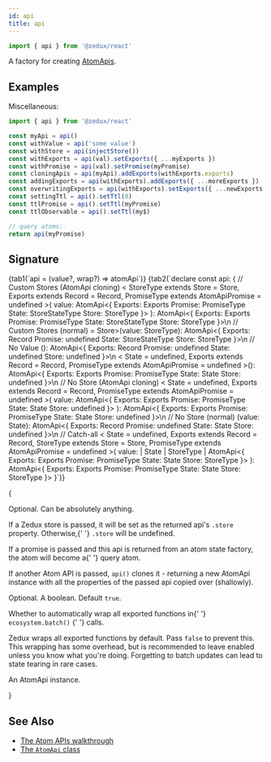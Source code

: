 ```yaml
---
id: api
title: api
---
```



```ts
import { api } from '@zedux/react'
```

A factory for creating [AtomApis](../classes/AtomApi).

## Examples

Miscellaneous:

```ts
import { api } from '@zedux/react'

const myApi = api()
const withValue = api('some value')
const withStore = api(injectStore())
const withExports = api(val).setExports({ ...myExports })
const withPromise = api(val).setPromise(myPromise)
const cloningApis = api(myApi).addExports(withExports.exports)
const addingExports = api(withExports).addExports({ ...moreExports })
const overwritingExports = api(withExports).setExports({ ...newExports })
const settingTtl = api().setTtl(0)
const ttlPromise = api().setTtl(myPromise)
const ttlObservable = api().setTtl(my$)

// query atoms:
return api(myPromise)
```

## Signature

<Tabs>
  {tab1(`api = (value?, wrap?) => atomApi`)}
  {tab2(`declare const api: {
  // Custom Stores (AtomApi cloning)
  <
    StoreType extends Store<any> = Store<any>,
    Exports extends Record<string, any> = Record<string, never>,
    PromiseType extends AtomApiPromise = undefined
  >(
    value: AtomApi<{
      Exports: Exports
      Promise: PromiseType
      State: StoreStateType<StoreType>
      Store: StoreType
    }>
  ): AtomApi<{
    Exports: Exports
    Promise: PromiseType
    State: StoreStateType<StoreType>
    Store: StoreType
  }>\n
  // Custom Stores (normal)
  <StoreType extends Store<any> = Store<any>>(value: StoreType): AtomApi<{
    Exports: Record<string, never>
    Promise: undefined
    State: StoreStateType<StoreType>
    Store: StoreType
  }>\n
  // No Value
  (): AtomApi<{
    Exports: Record<string, never>
    Promise: undefined
    State: undefined
    Store: undefined
  }>\n
  <
    State = undefined,
    Exports extends Record<string, any> = Record<string, never>,
    PromiseType extends AtomApiPromise = undefined
  >(): AtomApi<{
    Exports: Exports
    Promise: PromiseType
    State: State
    Store: undefined
  }>\n
  // No Store (AtomApi cloning)
  <
    State = undefined,
    Exports extends Record<string, any> = Record<string, never>,
    PromiseType extends AtomApiPromise = undefined
  >(
    value: AtomApi<{
      Exports: Exports
      Promise: PromiseType
      State: State
      Store: undefined
    }>
  ): AtomApi<{
    Exports: Exports
    Promise: PromiseType
    State: State
    Store: undefined
  }>\n
  // No Store (normal)
  <State = undefined>(value: State): AtomApi<{
    Exports: Record<string, never>
    Promise: undefined
    State: State
    Store: undefined
  }>\n
  // Catch-all
  <
    State = undefined,
    Exports extends Record<string, any> = Record<string, never>,
    StoreType extends Store<State> = Store<State>,
    PromiseType extends AtomApiPromise = undefined
  >(
    value:
      | State
      | StoreType
      | AtomApi<{
          Exports: Exports
          Promise: PromiseType
          State: State
          Store: StoreType
        }>
  ): AtomApi<{
    Exports: Exports
    Promise: PromiseType
    State: State
    Store: StoreType
  }>
}`)}
</Tabs>

{<Legend>
  <Item name="value">
    <p>Optional. Can be absolutely anything.</p>
    <p>
      If a <Link to="../classes/Store">Zedux store</Link> is passed, it will be
      set as the returned api's <code>.store</code> property. Otherwise,{' '}
      <code>.store</code> will be undefined.
    </p>
    <p>
      If a promise is passed and this api is returned from an atom state
      factory, the atom will become a{' '}
      <Link to="../../walkthrough/query-atoms">query atom</Link>.
    </p>
    <p>
      If another Atom API is passed, <code>api()</code> clones it - returning a
      new AtomApi instance with all the properties of the passed api copied over
      (shallowly).
    </p>
  </Item>
  <Item name="wrap">
    <p>
      Optional. A boolean. Default <code>true</code>.
    </p>
    <p>
      Whether to automatically wrap all exported functions in{' '}
      <Link to="../classes/Ecosystem#batch">
        <code>ecosystem.batch()</code>
      </Link>{' '}
      calls.
    </p>
    <p>
      Zedux wraps all exported functions by default. Pass <code>false</code> to
      prevent this. This wrapping has some overhead, but is recommended to leave
      enabled unless you know what you're doing. Forgetting to batch updates can
      lead to state tearing in rare cases.
    </p>
  </Item>
  <Item name="Returns">
    An <Link to="../classes/AtomApi">AtomApi</Link> instance.
  </Item>
</Legend>}

## See Also

- [The Atom APIs walkthrough](../../walkthrough/atom-apis)
- [The `AtomApi` class](../classes/AtomApi)
